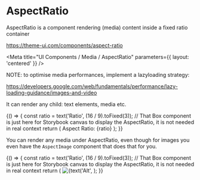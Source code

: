 
# AspectRatio

AspectRatio is a component rendering (media) content inside a fixed ratio container

https://theme-ui.com/components/aspect-ratio

<Meta title="UI Components / Media / AspectRatio" parameters={{ layout: 'centered' }} />

NOTE: to optimise media performances, implement a lazyloading strategy:

https://developers.google.com/web/fundamentals/performance/lazy-loading-guidance/images-and-video

It can render any child: text elements, media etc.

<Canvas>
  <Story name="Default">
    {() => {
      const ratio = text('Ratio', (16 / 9).toFixed(3));
      // That Box component is just here for Storybook canvas to display the AspectRatio, it is not needed in real context
      return (
        <Box
          sx={{
            width: number('Width', 720),
            maxWidth: '100%',
          }}
        >
          <AspectRatio
            ratio={ratio}
            sx={{
              display: 'flex',
              alignItems: 'center',
              justifyContent: 'center',
              bg: 'primary',
              color: 'background',
              p: 4,
            }}
          >
            <Heading as="h2">Aspect Ratio:&nbsp;{ratio}</Heading>
          </AspectRatio>
        </Box>
      );
    }}
  </Story>
</Canvas>

You can render any media under AspectRatio, even though for images you even have the `AspectImage` component that does that for you.

<Canvas>
  <Story name="Image">
    {() => {
      const ratio = text('Ratio', (16 / 9).toFixed(3));
      // That Box component is just here for Storybook canvas to display the AspectRatio, it is not needed in real context
      return (
        <Box
          sx={{
            width: number('Width', 720),
            maxWidth: '100%',
          }}
        >
          <AspectRatio
            ratio={ratio}
            sx={{
              display: 'flex',
              alignItems: 'center',
              justifyContent: 'center',
            }}
          >
            <Image
              src={text('Src', `https://picsum.photos/${1080 * parseInt(ratio) - 360}/1080`)}
              alt={text('Alt', 'Placeholder')}
              sx={{
                objectFit: select(
                  'CSS object-fit',
                  ['fill', 'cover', 'contain', 'scale-down', 'none'],
                  'cover',
                ),
              }}
            />
          </AspectRatio>
        </Box>
      );
    }}
  </Story>
</Canvas>
